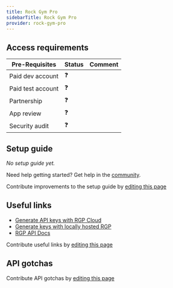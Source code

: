 ```yaml
---
title: Rock Gym Pro
sidebarTitle: Rock Gym Pro
provider: rock-gym-pro
---
```



<Overview />
<PreBuiltTooling />
<PreBuiltUseCases />

## Access requirements
| Pre-Requisites | Status | Comment|
| - | - | - |
| Paid dev account | ❓ |  |
| Paid test account | ❓ |  |
| Partnership | ❓ | |
| App review | ❓ |  |
| Security audit | ❓ | |


## Setup guide

_No setup guide yet._

<Tip>Need help getting started? Get help in the [community](https://nango.dev/slack).</Tip>

<Note>Contribute improvements to the setup guide by [editing this page](https://github.com/nangohq/nango/tree/master/docs/integrations/all/rock-gym-pro.mdx)</Note>


## Useful links

-   [Generate API keys with RGP Cloud](https://support.rockgympro.com/hc/en-us/articles/360056602652)
-   [Generate keys with locally hosted RGP](https://support.rockgympro.com/hc/en-us/articles/360056602672)
-   [RGP API Docs](https://api.rockgympro.com/)

<Note>Contribute useful links by [editing this page](https://github.com/nangohq/nango/tree/master/docs/integrations/all/rock-gym-pro.mdx)</Note>

## API gotchas

<Note>Contribute API gotchas by [editing this page](https://github.com/nangohq/nango/tree/master/docs/integrations/all/rock-gym-pro.mdx)</Note>
